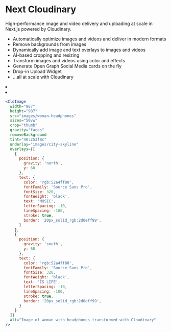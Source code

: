 


<Head>
  <title>Next Cloudinary</title>
  <meta name="og:title" content="Next Cloudinary" />
  <meta name="og:url" content={`https://next.cloudinary.dev`} />
</Head>

<OgImage
  title="Next Cloudinary"
  twitterTitle="Next Cloudinary"
/>

# Next Cloudinary

High-performance image and video delivery and uploading at scale in Next.js powered by Cloudinary.

* Automatically optimize images and videos and deliver in modern formats
* Remove backgrounds from images
* Dynamically add image and text overlays to images and videos
* AI-based cropping and resizing
* Transform images and videos using color and effects
* Generate Open Graph Social Media cards on the fly
* Drop-in Upload Widget
* ...all at scale with Cloudinary


<ImageGrid>
  <li>
    <CldImage
      width="987"
      height="1481"
      src={`${process.env.IMAGES_DIRECTORY}/woman-headphones`}
      sizes="50vw"
      alt="Original image of woman with headphones"
    />
  </li>
  <li>
    <CldImage
      width="987"
      height="987"
      src={`${process.env.IMAGES_DIRECTORY}/woman-headphones`}
      sizes="50vw"
      crop="thumb"
      gravity="faces"
      removeBackground
      tint="40:253f8c"
      underlay={`${process.env.IMAGES_DIRECTORY}/city-skyline`}
      overlays={[
        {
          position: {
            gravity: 'north',
            y: 60
          },
          text: {
            color: 'rgb:52a4ff80',
            fontFamily: 'Source Sans Pro',
            fontSize: 320,
            fontWeight: 'black',
            text: 'MUSIC',
            letterSpacing: -10,
            lineSpacing: -100,
            stroke: true,
            border: '20px_solid_rgb:2d0eff99',
          }
        },
        {
          position: {
            gravity: 'south',
            y: 60
          },
          text: {
            color: 'rgb:52a4ff80',
            fontFamily: 'Source Sans Pro',
            fontSize: 320,
            fontWeight: 'black',
            text: 'IS LIFE',
            letterSpacing: -10,
            lineSpacing: -100,
            stroke: true,
            border: '20px_solid_rgb:2d0eff99',
          }
        }
      ]}
      alt="Image of woman with headphones transformed with Cloudinary"
    />
  </li>
</ImageGrid>

```jsx
<CldImage
  width="987"
  height="987"
  src="images/woman-headphones"
  sizes="50vw"
  crop="thumb"
  gravity="faces"
  removeBackground
  tint="40:253f8c"
  underlay="images/city-skyline"
  overlays={[
    {
      position: {
        gravity: 'north',
        y: 60
      },
      text: {
        color: 'rgb:52a4ff80',
        fontFamily: 'Source Sans Pro',
        fontSize: 320,
        fontWeight: 'black',
        text: 'MUSIC',
        letterSpacing: -10,
        lineSpacing: -100,
        stroke: true,
        border: '20px_solid_rgb:2d0eff99',
      }
    },
    {
      position: {
        gravity: 'south',
        y: 60
      },
      text: {
        color: 'rgb:52a4ff80',
        fontFamily: 'Source Sans Pro',
        fontSize: 320,
        fontWeight: 'black',
        text: 'IS LIFE',
        letterSpacing: -10,
        lineSpacing: -100,
        stroke: true,
        border: '20px_solid_rgb:2d0eff99',
      }
    }
  ]}
  alt="Image of woman with headphones transformed with Cloudinary"
/>
```